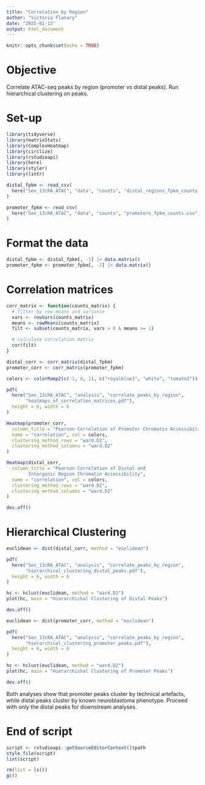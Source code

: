 ```yaml
---
title: "Correlation by Region"
author: "Victoria Flanary"
date: "2025-01-13"
output: html_document
---
```


```r
knitr::opts_chunk$set(echo = TRUE)
```

# Objective
Correlate ATAC-seq peaks by region (promoter vs distal peaks).
Run hierarchical clustering on peaks.

# Set-up
```r
library(tidyverse)
library(matrixStats)
library(ComplexHeatmap)
library(circlize)
library(rstudioapi)
library(here)
library(styler)
library(lintr)
```

```r
distal_fpkm <- read_csv(
  here("Sen_13cRA_ATAC", "data", "counts", "distal_regions_fpkm_counts.csv")
)

promoter_fpkm <- read_csv(
  here("Sen_13cRA_ATAC", "data", "counts", "promoters_fpkm_counts.csv")
)
```

# Format the data
```r
distal_fpkm <- distal_fpkm[, -1] |> data.matrix()
promoter_fpkm <- promoter_fpkm[, -1] |> data.matrix()
```

# Correlation matrices
```r
corr_matrix <- function(counts_matrix) {
  # filter by row means and variance
  vars <- rowVars(counts_matrix)
  means <- rowMeans(counts_matrix)
  filt <- subset(counts_matrix, vars > 0 & means >= 1)

  # calculate correlation matrix
  cor(filt)
}
```

```r
distal_corr <- corr_matrix(distal_fpkm)
promoter_corr <- corr_matrix(promoter_fpkm)
```

```r
colors <- colorRamp2(c(-1, 0, 1), c("royalblue3", "white", "tomato2"))

pdf(
  here("Sen_13cRA_ATAC", "analysis", "correlate_peaks_by_region",
       "heatmaps_of_correlation_matrices.pdf"),
  height = 6, width = 6
)

Heatmap(promoter_corr,
  column_title = "Pearson Correlation of Promoter Chromatin Accessibility",
  name = "correlation", col = colors,
  clustering_method_rows = "ward.D2",
  clustering_method_columns = "ward.D2"
)

Heatmap(distal_corr,
  column_title = "Pearson Correlation of Distal and
        Intergenic Region Chromatin Accessibility",
  name = "correlation", col = colors,
  clustering_method_rows = "ward.D2",
  clustering_method_columns = "ward.D2"
)

dev.off()
```

# Hierarchical Clustering
```r
euclidean <- dist(distal_corr, method = "euclidean")
```

```r
pdf(
  here("Sen_13cRA_ATAC", "analysis", "correlate_peaks_by_region",
       "hierarchical_clustering_distal_peaks.pdf"),
  height = 6, width = 6
)

hc <- hclust(euclidean, method = "ward.D2")
plot(hc, main = "Hierarchichal Clustering of Distal Peaks")

dev.off()
```

```r
euclidean <- dist(promoter_corr, method = "euclidean")
```

```r
pdf(
  here("Sen_13cRA_ATAC", "analysis", "correlate_peaks_by_region",
       "hierarchical_clustering_promoter_peaks.pdf"),
  height = 6, width = 8
)

hc <- hclust(euclidean, method = "ward.D2")
plot(hc, main = "Hierarchichal Clustering of Promoter Peaks")

dev.off()
```

Both analyses show that promoter peaks cluster by technical artefacts, while
distal peaks cluster by known neuroblastoma phenotype. Proceed with only the
distal peaks for downstream analyses.

# End of script
```r
script <- rstudioapi::getSourceEditorContext()$path
style_file(script)
lint(script)
```

```r
rm(list = ls())
gc()
```